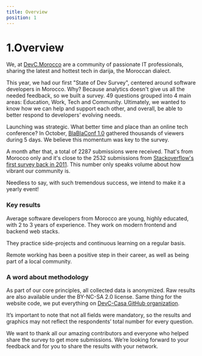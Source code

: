 ```yaml
---
title: Overview
position: 1
---
```


# 1.Overview

We, at [DevC.Morocco](https://www.facebook.com/groups/DevC.Casablanca) are a community of passionate IT professionals, sharing the latest and hottest tech in darija, the Moroccan dialect.

This year, we had our first "State of Dev Survey", centered around software developers in Morocco. Why? Because analytics doesn't give us all the needed feedback, so we built a survey. 49 questions grouped into 4 main areas: Education, Work, Tech and Community. Ultimately, we wanted to know how we can help and support each other, and overall, be able to better respond to developers’ evolving needs.

Launching was strategic. What better time and place than an online tech conference? In October, [BlaBlaConf 1.0](https://blablaconf.com/) gathered thousands of viewers during 5 days. We believe this momentum was key to the survey.

A month after that, a total of 2287 submissions were received. That's from Morocco only and it's close to the 2532 submissions from [Stackoverflow's first survey back in 2011](https://stackoverflow.blog/2011/01/11/survey-says/]). This number only speaks volume about how vibrant our community is.

Needless to say, with such tremendous success, we intend to make it a yearly event!

### Key results

Average software developers from Morocco are young, highly educated, with 2 to 3 years of experience. They work on modern frontend and backend web stacks.

They practice side-projects and continuous learning on a regular basis.

Remote working has been a positive step in their career, as well as being part of a local community.

### A word about methodology

As part of our core principles, all collected data is anonymized. Raw results are also available under the BY-NC-SA 2.0 license. Same thing for the website code, we put everything on [DevC-Casa GitHub organization](https://github.com/DevC-Casa/stateofdev.ma).

It’s important to note that not all fields were mandatory, so the results and graphics may not reflect the respondents’ total number for every question.

We want to thank all our amazing contributors and everyone who helped share the survey to get more submissions. We’re looking forward to your feedback and for you to share the results with your network.
